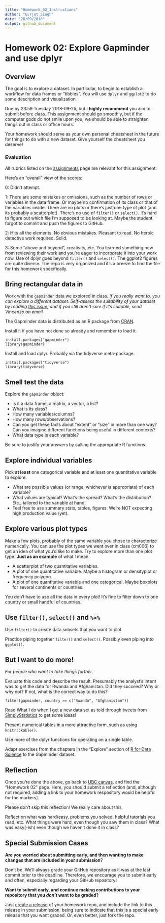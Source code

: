 ```yaml
---
title: "Homework_02_Instructions"
author: "Gurjot Singh"
date: "20/09/2018"
output: github_document
---
```

# Homework 02: Explore Gapminder and use dplyr

## Overview

The goal is to explore a dataset. In particular, to begin to establish a workflow for data frames or "tibbles". You will use `dplyr` and `ggplot2` to do some description and visualization.

Due by 23:59 Tuesday 2018-09-25, but I **highly recommend** you aim to submit before class. This assignment should go smoothly, but if the computer gods do not smile upon you, we should be able to straighten things out in class or office hours.

Your homework should serve as your own personal cheatsheet in the future for things to do with a new dataset. Give yourself the cheatsheet you deserve!

### Evaluation

All rubrics listed on the [assignments](http://stat545.com/Classroom/assignments/) page are relevant for this assignment.

Here's an "overall" view of the scores:

0: Didn't attempt.

1: There are some mistakes or omissions, such as the number of rows or variables in the data frame. Or maybe no confirmation of its class or that of the variables inside. There are no plots or there's just one type of plot (and its probably a scatterplot). There's no use of `filter()` or `select()`. It's hard to figure out which file I'm supposed to be looking at. Maybe the student forgot to commit and push the figures to GitHub.

2: Hits all the elements. No obvious mistakes. Pleasant to read. No heroic detective work required. Solid.

3: Some "above and beyond", creativity, etc. You learned something new from reviewing their work and you're eager to incorporate it into your work now. Use of dplyr goes beyond `filter()` and `select()`. The ggplot2 figures are quite diverse. The repo is very organized and it's a breeze to find the file for this homework specifically.

## Bring rectangular data in

Work with the `gapminder` data we explored in class. *If you really want to, you can explore a different dataset. Self-assess the suitability of your dataset by reading [this issue](https://github.com/STAT545-UBC/Discussion/issues/115), and if you still aren't sure if it's suitable, send Vincenzo an email.*

The Gapminder data is distributed as an R package from [CRAN](https://cran.r-project.org/web/packages/gapminder/index.html).

Install it if you have not done so already and remember to load it.

```
install.packages("gapminder")
library(gapminder)
```

Install and load dplyr. Probably via the tidyverse meta-package.

```
install.packages("tidyverse")
library(tidyverse)
```

## Smell test the data

Explore the `gapminder` object:

* Is it a data.frame, a matrix, a vector, a list?
* What is its class?
* How many variables/columns?
* How many rows/observations?
* Can you get these facts about "extent" or "size" in more than one way? Can you imagine different functions being useful in different contexts?
* What data type is each variable?

Be sure to justify your answers by calling the appropriate R functions. 

## Explore individual variables

Pick __at least__ one categorical variable and at least one quantitative variable to explore.

* What are possible values (or range, whichever is appropriate) of each variable?
* What values are typical? What's the spread? What's the distribution? Etc., tailored to the variable at hand.
* Feel free to use summary stats, tables, figures. We're NOT expecting high production value (yet).

## Explore various plot types

Make a few plots, probably of the same variable you chose to characterize numerically. You can use the plot types we went over in class (cm006) to get an idea of what you'd like to make. Try to explore more than one plot type. **Just as an example** of what I mean:

* A scatterplot of two quantitative variables.
* A plot of one quantitative variable. Maybe a histogram or densityplot or frequency polygon.
* A plot of one quantitative variable and one categorical. Maybe boxplots for several continents or countries.

You don't have to use all the data in every plot! It's fine to filter down to one country or small handful of countries.

## Use `filter()`, `select()` and `%>%`

Use `filter()` to create data subsets that you want to plot.

Practice piping together `filter()` and `select()`. Possibly even piping into `ggplot()`.

## But I want to do more!

*For people who want to take things further.*

Evaluate this code and describe the result. Presumably the analyst's intent was to get the data for Rwanda and Afghanistan. Did they succeed? Why or why not? If not, what is the correct way to do this?

```
filter(gapminder, country == c("Rwanda", "Afghanistan"))
```

Read [What I do when I get a new data set as told through tweets](http://simplystatistics.org/2014/06/13/what-i-do-when-i-get-a-new-data-set-as-told-through-tweets/) from [SimplyStatistics](http://simplystatistics.org) to get some ideas!

Present numerical tables in a more attractive form, such as using `knitr::kable()`.

Use more of the dplyr functions for operating on a single table.

Adapt exercises from the chapters in the "Explore" section of [R for Data Science](http://r4ds.had.co.nz) to the Gapminder dataset.

## Reflection

Once you're done the above, go back to [UBC canvas](https://canvas.ubc.ca/), and find the "Homework 02" page. Here, you should submit a reflection (and, although not required, adding a link to your homework respository would be helpful for the markers). 

Please don't skip this reflection! We really care about this.

Reflect on what was hard/easy, problems you solved, helpful tutorials you read, etc. What things were hard, even though you saw them in class? What was easy(-ish) even though we haven't done it in class?

## Special Submission Cases

**Are you worried about submitting early, and then wanting to make changes that are included in your submission?**

Don't be. We'll always grade your GitHub repository as it was at the last commit prior to the deadline. Therefore, we encourage you to submit early and often, especially regarding your GitHub repository!

**Want to submit early, and continue making contributions to your repository that you _don't_ want to be graded?**

Just [create a release](https://help.github.com/articles/creating-releases/) of your homework repo, and include the link to this release in your submission, being sure to indicate that this is a special early release that you want graded. Or, even better, just fork the repo.